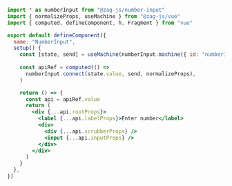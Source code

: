 ```jsx {20}
import * as numberInput from "@zag-js/number-input"
import { normalizeProps, useMachine } from "@zag-js/vue"
import { computed, defineComponent, h, Fragment } from "vue"

export default defineComponent({
  name: "NumberInput",
  setup() {
    const [state, send] = useMachine(numberInput.machine({ id: "numberInput" }))
  
    const apiRef = computed(() =>
      numberInput.connect(state.value, send, normalizeProps),
    )

    return () => {
      const api = apiRef.value
      return (
        <div {...api.rootProps}>
          <label {...api.labelProps}>Enter number</label>
          <div>
            <div {...api.scrubberProps} />
            <input {...api.inputProps} />
          </div>
        </div>
      )
    }
  },
})
```

